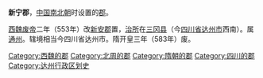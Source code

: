 '''新宁郡'''，[[中国|中国]][[南北朝|南北朝]]时设置的[[郡|郡]]。

[[西魏废帝|西魏废帝]]二年（553年）改[[新安郡_(南梁)|新安郡]]置，[[治所|治所]]在[[三冈县|三冈县]]（今[[四川省|四川省]][[达州市|达州市]]西南）。属[[通州_(西魏)|通州]]。辖境相当今四川省达州市。隋开皇三年（583年）废。 

{{四川行政区划小作品}}
{{DEFAULTSORT:X}}
[[Category:西魏的郡|Category:西魏的郡]]
[[Category:北周的郡|Category:北周的郡]]
[[Category:隋朝的郡|Category:隋朝的郡]]
[[Category:四川的郡|Category:四川的郡]]
[[Category:达州行政区划史|Category:达州行政区划史]]